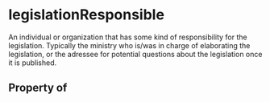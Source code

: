   

# legislationResponsible

An individual or organization that has some kind of responsibility for the legislation. Typically the ministry who is/was in charge of elaborating the legislation, or the adressee for potential questions about the legislation once it is published.

## Property of



